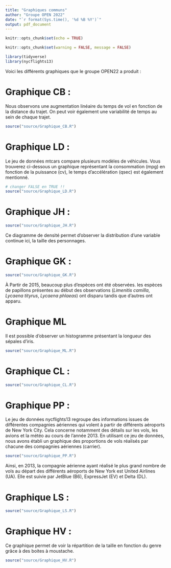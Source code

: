 ```yaml
---
title: "Graphiques communs"
author: "Groupe OPEN 2022"
date: "`r format(Sys.time(), '%d %B %Y')`"
output: pdf_document
---
```


```r
knitr::opts_chunk$set(echo = TRUE)
```

```r
knitr::opts_chunk$set(warning = FALSE, message = FALSE) 
```

```r
library(tidyverse)
library(nycflights13)

```

Voici les différents graphiques que le groupe OPEN22 a produit :

# Graphique CB :

Nous observons une augmentation linéaire du temps de vol en fonction de la distance du trajet. On peut voir également une variabilité de temps au sein de chaque trajet.

```r
source("source/Graphique_CB.R")
```

# Graphique LD :
Le jeu de données mtcars compare plusieurs modèles de véhicules.
Vous trouverez ci-dessous un graphique représentant la consommation (mpg) en fonction de la puissance (cv), le temps d’accélération (qsec) est également mentionné.

```r
# changer FALSE en TRUE !!
source("source/Graphique_LD.R")
```

# Graphique JH :

```r
source("source/Graphique_JH.R")
```

Ce diagramme de densité permet d'observer la distribution d'une variable continue ici, la taille des personnages.

# Graphique GK :

```r
source("source/Graphique_GK.R")
```
À Partir de 2015, beaucoup plus d'espèces ont été observées.
les espèces de papillons présentes au début des observations (*Limenitis camilla*, *Lycaena tityrus*, *Lycaena phlaeas*) ont disparu tandis que d'autres ont apparu.

# Graphique ML

Il est possible d'observer un histogramme présentant la longueur des sépales d'iris. 

```r
source("source/Graphique_ML.R")
```

# Graphique CL :

```r
source("source/Graphique_CL.R")
```

# Graphique PP :
Le jeu de données nycflights13 regroupe des informations issues de différentes compagnies aériennes qui volent à partir de différents aéroports de New York City. Cela concerne notamment des détails sur les vols, les avions et la météo au cours de l'année 2013.
En utilisant ce jeu de données, nous avons établi un graphique des proportions de vols réalisés par chacune des compagnies aériennes (carrier). 

```r
source("source/Graphique_PP.R")
```

Ainsi, en 2013, la compagnie aérienne ayant réalisé le plus grand nombre de vols au départ des différents aéroports de New York est United Airlines (UA). Elle est suivie par JetBlue (B6), ExpressJet (EV) et Delta (DL).

# Graphique LS :

```r
source("source/Graphique_LS.R")
```

# Graphique HV :

Ce graphique permet de voir la répartition de la taille en fonction du genre grâce à des boites à moustache. 

```r
source("source/Graphique_HV.R")
```



 




 
 
